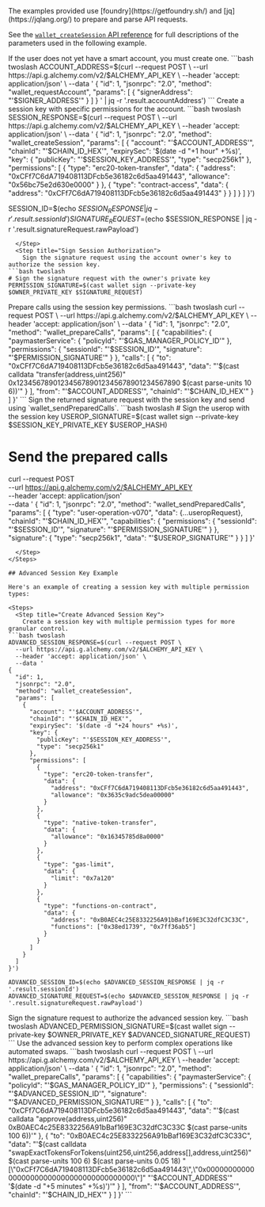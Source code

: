 <Info>
  The examples provided use [foundry](https://getfoundry.sh/) and
  [jq](https://jqlang.org/) to prepare and parse API requests.
</Info>

See the [`wallet_createSession` API
reference](/wallets/api/smart-wallets/wallet-api-endpoints/wallet-api-endpoints/wallet-create-session)
for full descriptions of the parameters used in the following example.

<Steps>
  <Step title="(If Needed) Request Account">
    If the user does not yet have a smart account, you must create one.
```bash twoslash
  ACCOUNT_ADDRESS=$(curl --request POST \
  --url https://api.g.alchemy.com/v2/$ALCHEMY_API_KEY \
  --header 'accept: application/json' \
  --data '
{
  "id": 1,
  "jsonrpc": "2.0",
  "method": "wallet_requestAccount",
  "params": [
    { 
      "signerAddress": "'$SIGNER_ADDRESS'"
    }
  ]
}
' | jq -r '.result.accountAddress')
```
  </Step>
  <Step title="Create Session Key">
    Create a session key with specific permissions for the account.
```bash twoslash
SESSION_RESPONSE=$(curl --request POST \
  --url https://api.g.alchemy.com/v2/$ALCHEMY_API_KEY \
  --header 'accept: application/json' \
  --data '
{
  "id": 1,
  "jsonrpc": "2.0",
  "method": "wallet_createSession",
  "params": [
    {
      "account": "'$ACCOUNT_ADDRESS'",
      "chainId": "'$CHAIN_ID_HEX'",
      "expirySec": '$(date -d "+1 hour" +%s)',
      "key": {
        "publicKey": "'$SESSION_KEY_ADDRESS'",
        "type": "secp256k1"
      },
      "permissions": [
        {
          "type": "erc20-token-transfer",
          "data": {
            "address": "0xCFf7C6dA719408113DFcb5e36182c6d5aa491443",
            "allowance": "0x56bc75e2d630e0000"
          }
        },
        {
          "type": "contract-access",
          "data": {
            "address": "0xCFf7C6dA719408113DFcb5e36182c6d5aa491443"
          }
        }
      ]
    }
  ]
}')

SESSION_ID=$(echo $SESSION_RESPONSE | jq -r '.result.sessionId')
SIGNATURE_REQUEST=$(echo $SESSION_RESPONSE | jq -r '.result.signatureRequest.rawPayload')

````
  </Step>
  <Step title="Sign Session Authorization">
    Sign the signature request using the account owner's key to authorize the session key.
```bash twoslash
# Sign the signature request with the owner's private key
PERMISSION_SIGNATURE=$(cast wallet sign --private-key $OWNER_PRIVATE_KEY $SIGNATURE_REQUEST)
````

  </Step>
  <Step title="Prepare Calls With Session Key">
    Prepare calls using the session key permissions.
```bash twoslash
curl --request POST \
  --url https://api.g.alchemy.com/v2/$ALCHEMY_API_KEY \
  --header 'accept: application/json' \
  --data '
{
  "id": 1,
  "jsonrpc": "2.0",
  "method": "wallet_prepareCalls",
  "params": [
    {
      "capabilities": {
        "paymasterService": {
          "policyId": "'$GAS_MANAGER_POLICY_ID'"
        },
        "permissions": {
          "sessionId": "'$SESSION_ID'",
          "signature": "'$PERMISSION_SIGNATURE'"
        }
      },
      "calls": [
        {
          "to": "0xCFf7C6dA719408113DFcb5e36182c6d5aa491443",
          "data": "'$(cast calldata "transfer(address,uint256)" 0x1234567890123456789012345678901234567890 $(cast parse-units 10 6))'"
        }
      ],
      "from": "'$ACCOUNT_ADDRESS'",
      "chainId": "'$CHAIN_ID_HEX'"
    }
  ]
}'
```
  </Step>
  <Step title="Sign & Send">
    Sign the returned signature request with the session key and send using `wallet_sendPreparedCalls`.
```bash twoslash
# Sign the userop with the session key
USEROP_SIGNATURE=$(cast wallet sign --private-key $SESSION_KEY_PRIVATE_KEY $USEROP_HASH)

# Send the prepared calls

curl --request POST \
 --url https://api.g.alchemy.com/v2/$ALCHEMY_API_KEY \
 --header 'accept: application/json' \
 --data '
{
"id": 1,
"jsonrpc": "2.0",
"method": "wallet_sendPreparedCalls",
"params": [
{
"type": "user-operation-v070",
"data": {...useropRequest},
"chainId": "'$CHAIN_ID_HEX'",
"capabilities": {
"permissions": {
"sessionId": "'$SESSION_ID'",
"signature": "'$PERMISSION_SIGNATURE'"
}
},
"signature": {
"type": "secp256k1",
"data": "'$USEROP_SIGNATURE'"
}
}
]
}'

````
  </Step>
</Steps>

## Advanced Session Key Example

Here's an example of creating a session key with multiple permission types:

<Steps>
  <Step title="Create Advanced Session Key">
    Create a session key with multiple permission types for more granular control.
```bash twoslash
ADVANCED_SESSION_RESPONSE=$(curl --request POST \
  --url https://api.g.alchemy.com/v2/$ALCHEMY_API_KEY \
  --header 'accept: application/json' \
  --data '
{
  "id": 1,
  "jsonrpc": "2.0",
  "method": "wallet_createSession",
  "params": [
    {
      "account": "'$ACCOUNT_ADDRESS'",
      "chainId": "'$CHAIN_ID_HEX'",
      "expirySec": '$(date -d "+24 hours" +%s)',
      "key": {
        "publicKey": "'$SESSION_KEY_ADDRESS'",
        "type": "secp256k1"
      },
      "permissions": [
        {
          "type": "erc20-token-transfer",
          "data": {
            "address": "0xCFf7C6dA719408113DFcb5e36182c6d5aa491443",
            "allowance": "0x3635c9adc5dea00000"
          }
        },
        {
          "type": "native-token-transfer",
          "data": {
            "allowance": "0x16345785d8a0000"
          }
        },
        {
          "type": "gas-limit",
          "data": {
            "limit": "0x7a120"
          }
        },
        {
          "type": "functions-on-contract",
          "data": {
            "address": "0xB0AEC4c25E8332256A91bBaf169E3C32dfC3C33C",
            "functions": ["0x38ed1739", "0x7ff36ab5"]
          }
        }
      ]
    }
  ]
}')

ADVANCED_SESSION_ID=$(echo $ADVANCED_SESSION_RESPONSE | jq -r '.result.sessionId')
ADVANCED_SIGNATURE_REQUEST=$(echo $ADVANCED_SESSION_RESPONSE | jq -r '.result.signatureRequest.rawPayload')
````

  </Step>
  <Step title="Sign Advanced Session Authorization">
    Sign the signature request to authorize the advanced session key.
```bash twoslash
ADVANCED_PERMISSION_SIGNATURE=$(cast wallet sign --private-key $OWNER_PRIVATE_KEY $ADVANCED_SIGNATURE_REQUEST)
```
  </Step>
  <Step title="Use Advanced Session Key">
    Use the advanced session key to perform complex operations like automated swaps.
```bash twoslash
curl --request POST \
  --url https://api.g.alchemy.com/v2/$ALCHEMY_API_KEY \
  --header 'accept: application/json' \
  --data '
{
  "id": 1,
  "jsonrpc": "2.0",
  "method": "wallet_prepareCalls",
  "params": [
    {
      "capabilities": {
        "paymasterService": {
          "policyId": "'$GAS_MANAGER_POLICY_ID'"
        },
        "permissions": {
          "sessionId": "'$ADVANCED_SESSION_ID'",
          "signature": "'$ADVANCED_PERMISSION_SIGNATURE'"
        }
      },
      "calls": [
        {
          "to": "0xCFf7C6dA719408113DFcb5e36182c6d5aa491443",
          "data": "'$(cast calldata "approve(address,uint256)" 0xB0AEC4c25E8332256A91bBaf169E3C32dfC3C33C $(cast parse-units 100 6))'"
        },
        {
          "to": "0xB0AEC4c25E8332256A91bBaf169E3C32dfC3C33C",
          "data": "'$(cast calldata "swapExactTokensForTokens(uint256,uint256,address[],address,uint256)" $(cast parse-units 100 6) $(cast parse-units 0.05 18) "[\"0xCFf7C6dA719408113DFcb5e36182c6d5aa491443\",\"0x0000000000000000000000000000000000000000\"]" "'$ACCOUNT_ADDRESS'" '$(date -d "+5 minutes" +%s)')'"
        }
      ],
      "from": "'$ACCOUNT_ADDRESS'",
      "chainId": "'$CHAIN_ID_HEX'"
    }
  ]
}'
```
  </Step>
</Steps>
